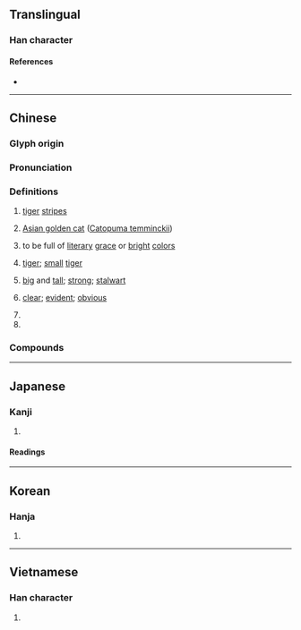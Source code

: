{{character info}}
==Translingual==

===Han character===
{{Han char|rn=59|rad=彡|as=08|sn=11|four=22212|canj=YNHHH,YUHHH|ids=⿺虎彡}}

====References====
* {{Han ref|kx=0363.220|dkj=09993|dj=0683.010|hdz=42820.110|uh=5F6A|ud=24426|bh=B343|bd=45891}}

----

==Chinese==
{{zh-forms}}

===Glyph origin===
{{Han etym}}

===Pronunciation===
{{zh-pron
|m=biāo
|m-s=
|c=biu1
|c-t=
|g=
|h=pfs=pêu
|j=
|mb=
|md=biĕu
|mn=ml:piau/piu/twv:phiu
|mn_note=piau - literary; piu/phiu - vernacular
|mn-t=biu1
|w=
|x=
|mc=y
|oc=y
|cat=n,v,a,cl,pn
}}

===Definitions===
{{zh-hanzi}}

# {{zh-hg}} [[tiger]] [[stripe]]s
# {{zh-hg}} [[Asian golden cat]] ([[Catopuma temminckii]])
# {{lb|zh|literary|by extension}} to be full of [[literary]] [[grace]] or [[bright]] [[color]]s
# {{lb|zh|literary}} [[tiger]]; [[small]] [[tiger]]
# {{lb|zh|figuratively|of a [[person]]}} [[big]] and [[tall]]; [[strong]]; [[stalwart]]
# {{lb|zh|literary}} [[clear]]; [[evident]]; [[obvious]]
# {{zh-classifier|[[detachment]] of [[troop]]s}}
# {{surname|zh}}

===Compounds===
{{zh-der|一彪|半彪子|彪悍|彪身|彪個子|彪休|彪壯|彪子|彪形|彪形大漢|彪炳|彪炳千古|彪換|彪蒙|虎彪彪|彪腹狼腰|彪彪麵|彪家廟}}

----

==Japanese==

===Kanji===
{{ja-kanji|grade=|rs=彡08}}

# {{rfdef|ja|sort=彡08}}

====Readings====
{{ja-readings
|goon=ひゅう<ひう
|kanon=ひゅう<ひう
|kanyoon=ひょう<へう
|kun=あや-
|nanori=つよし, たけき, かおる, あきら, とら, たけし
}}

----

==Korean==

===Hanja===
{{ko-hanja|hangeul=표|eumhun=|rv=pyo|mr=p'yo|y=phyo}}

# {{rfdef|ko|sort=彡08}}

----

==Vietnamese==

===Han character===
{{vi-readings|reading=bưu|rs=彡08}}

# {{rfdef|vi}}